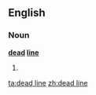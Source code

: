 ==English==

===Noun===
'''[[dead]] [[line]]'''
#{{misspelling of|deadline}}

[[ta:dead line]]
[[zh:dead line]]